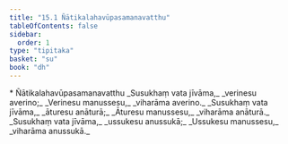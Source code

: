 ```yaml
---
title: "15.1 Ñātikalahavūpasamanavatthu"
tableOfContents: false
sidebar:
  order: 1
type: "tipitaka"
basket: "su"
book: "dh"
---
```



<DynamicBreadcrumb />

<Paragraph type="center" book="dh">
* Ñātikalahavūpasamanavatthu
</Paragraph>

<Division number="197" book="dh" bookNo="18" page="42">

<Paragraph number="213" type="verses" book="dh">
_Susukhaṃ vata jīvāma,_  
_verinesu averino;_  
_Verinesu manussesu,_  
_viharāma averino._  

</Paragraph>

</Division>
<Division number="198" book="dh" bookNo="18" page="43">

<Paragraph number="214" type="verses" book="dh">
_Susukhaṃ vata jīvāma,_  
_āturesu anāturā;_  
_Āturesu manussesu,_  
_viharāma anāturā._  

</Paragraph>

</Division>
<Division number="199" book="dh" bookNo="18" page="43">

<Paragraph number="215" type="verses" book="dh">
_Susukhaṃ vata jīvāma,_  
_ussukesu anussukā;_  
_Ussukesu manussesu,_  
_viharāma anussukā._
</Paragraph>
</Division>